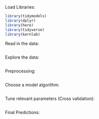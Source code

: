 Load Libraries:
```r
library(tidymodels)
library(dplyr)
library(here)
library(tidyverse)
library(kernlab)
```


Read in the data:
```r

```

Explore the data:
```r

```

Preprocessing:
```r

```

Choose a model algorithm:
```r

```

Tune relevant parameters (Cross validation):
```r

```

Final Predictions:
```r

```

